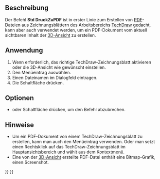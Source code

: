 <languages/>

{{Docnav/de
|[[Std_PrintPreview/de|Druckvorschau]]
|[[Std_Quit/de|Beenden]]
|[[Std_File_Menu/de|Std Menü Datei]]
|IconL=Std_PrintPreview.svg
|IconR=Std_Quit.svg
|IconC=Freecad.svg
}}

{{GuiCommand/de
|Name=Std PrintPdf
|Name/de=Std DruckZuPDF
|MenuLocation=Datei → PDF exportieren...
|Workbenches=All
|SeeAlso=[[Std_Print/de|Std Drucken]], [[Std_Export/de|Std Export]], [[Std_ViewScreenShot/de|Std AnsichtAufnehmen]]
}}

<span id="Description"></span>
==Beschreibung==

Der Befehl '''Std DruckZuPDF''' ist in erster Linie zum Erstellen von [[PDF/de|PDF]]-Dateien aus Zeichnungsblättern des Arbeitsbereichs [[TechDraw_Workbench/de|TechDraw]] gedacht, kann aber auch verwendet werden, um ein PDF-Dokument vom aktuell sichtbaren Inhalt der [[3D_view/de|3D-Ansicht]] zu erstellen.

<span id="Usage"></span>
==Anwendung==

# Wenn erforderlich, das richtige TechDraw-Zeichnungsblatt aktivieren oder die 3D-Ansicht wie gewünscht einstellen.
# Den Menüeintrag {{MenuCommand|Datei → [[Image:Std_PrintPdf.svg|16px]] PDF exportieren...}} auswählen.
# Einen Dateinamen im Dialogfeld eintragen.
# Die Schaltfläche {{Button|Speichern}} drücken.

<span id="Options"></span>
==Optionen==

* {{KEY|Esc}} oder Schaltfläche {{Button|Abbrechen}} drücken, um den Befehl abzubrechen.

<span id="Notes"></span>
==Hinweise==

* Um ein PDF-Dokument von einem TechDraw-Zeichnungsblatt zu erstellen, kann man auch den Menüeintrag {{MenuCommand|Datei → Exportieren... → Technical Drawing (*.svg *.dxf *.pdf)}} verwenden. Oder man setzt einen Rechtsklick auf das TechDraw-Zeichnungsblatt im [[Main_view_area/de|Hauptansichtsbereich]] und wählt {{MenuCommand|PDF exportieren}} aus dem Kontextmenü.
* Eine von der [[3D view|3D-Ansicht]] erstellte PDF-Datei enthält eine Bitmap-Grafik, einen Screenshot.


{{Docnav/de
|[[Std_PrintPreview/de|Druckvorschau]]
|[[Std_Quit/de|Beenden]]
|[[Std_File_Menu/de|Std Menü Datei]]
|IconL=Std_PrintPreview.svg
|IconR=Std_Quit.svg
|IconC=Freecad.svg
}}

{{Std_Base_navi{{#translation:}}}}
{{Userdocnavi{{#translation:}}}}